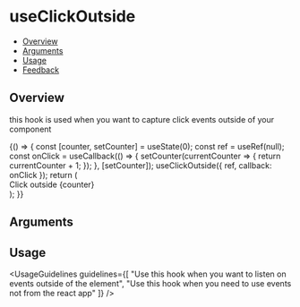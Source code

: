 
<Meta title="Hooks/useClickOutside" component={UseClickOutSide} />

# useClickOutside

- [Overview](#overview)
- [Arguments](#arguments)
- [Usage](#usage)
- [Feedback](#feedback)

## Overview

this hook is used when you want to capture click events outside of your component

<Canvas>
  <Story name="Overview">
    {() => {
      const [counter, setCounter] = useState(0);
      const ref = useRef(null);
      const onClick = useCallback(() => {
        setCounter(currentCounter => {
          return currentCounter + 1;
        });
      }, [setCounter]);
      useClickOutside({ ref, callback: onClick });
      return (
        <div className="hooks-reference-element" ref={ref}>
          Click outside {counter}
        </div>
      );
    }}
  </Story>
</Canvas>

## Arguments

<ArgsTable of={UseClickOutSide} />

## Usage

<UsageGuidelines
  guidelines={[
    "Use this hook when you want to listen on events outside of the element",
    "Use this hook when you need to use events not from the react app"
  ]}
/>
